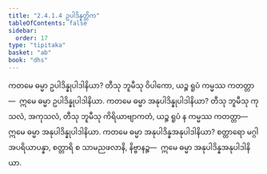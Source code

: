 ```yaml
---
title: "2.4.1.4 ဥပါဒိန္နတ္တိက"
tableOfContents: false
sidebar:
  order: 17
type: "tipitaka"
basket: "ab"
book: "dhs"
---
```



<DynamicBreadcrumb />

<Division number="1393" book="dhs">

<Paragraph number="2099" book="dhs">
ကတမေ ဓမ္မာ ဥပါဒိန္နုပါဒါနိယာ? တီသု ဘူမီသု ဝိပါကော, ယဉ္စ ရူပံ ကမ္မဿ ကတတ္တာ—  ဣမေ ဓမ္မာ ဥပါဒိန္နုပါဒါနိယာ.
</Paragraph>

</Division>
<Division number="1394" book="dhs">

<Paragraph number="2100" book="dhs">
ကတမေ ဓမ္မာ အနုပါဒိန္နုပါဒါနိယာ? တီသု ဘူမီသု ကုသလံ, အကုသလံ, တီသု ဘူမီသု ကိရိယာဗျာကတံ, ယဉ္စ ရူပံ န ကမ္မဿ ကတတ္တာ—  ဣမေ ဓမ္မာ အနုပါဒိန္နုပါဒါနိယာ.
</Paragraph>

</Division>
<Division number="1395" book="dhs">

<Paragraph number="2101" book="dhs">
ကတမေ ဓမ္မာ အနုပါဒိန္နအနုပါဒါနိယာ? စတ္တာရော မဂ္ဂါ အပရိယာပန္နာ, စတ္တာရိ စ သာမညဖလာနိ, နိဗ္ဗာနဉ္စ—  ဣမေ ဓမ္မာ အနုပါဒိန္နအနုပါဒါနိယာ.
</Paragraph>
</Division>
